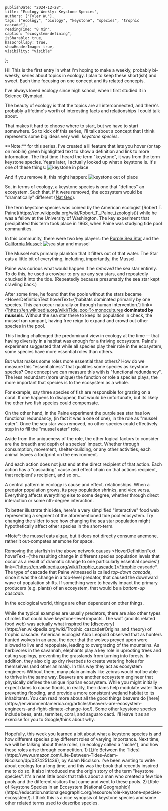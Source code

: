 


    publishDate: "2024-12-28",
    title: "Ecology Weekly: Keystone Species",
    authors: ["Tyler Wu"],
    tags: ["ecology", "biology", "keystone", "species", "trophic cascade"],
    readingTime: "8 min",
    caption: "ecosystem-defining",
    isSharable: true,
    hasScrollspy: true,
    showHeaderImage: true,
    visibility: "visible"
};

Hi! This is the first entry in what I'm hoping to make a weekly, probably bi-weekly, series about topics in ecology. 
I plan to keep these short(ish) and sweet. Each time focusing on one concept and its related concepts.

I've always loved ecology since high school, when I first studied it in Science Olympiad. 

The beauty of ecology is that the topics are all interconnected, 
and there's probably a lifetime's worth of interesting facts and relationships I could talk about.  

That makes it hard to choose where to start, but we have to start somewhere.
So to kick off this series, I'll talk about a concept that I think represents some big ideas very well: *keystone species*. 

<LightCallout>
**Note:** for this series. I've created a lil feature that lets you hover (or tap on mobile) <HoverDefinitionText hoverText={'the definition would appear here...'} link={'https://thepigpencil.com'} linkText={'sometimes with a link'}>green highlighted text</HoverDefinitionText> to show a definition and link to more information.
</LightCallout>

<ScrollspyHeader header="what does keystone mean?"/>
The first time I heard the term "keystone", it was from the term keystone species. 
Years later, I actually looked up what a keystone is. It's one of these things:
<Image src={w1} alt="keystone in place"/>

And if you remove it, this might happen:
<Image src={w2} alt="keystone out of place"/>

So, in terms of ecology, a keystone species is one that "defines" an ecosystem. 
Such that, if it were removed, the ecosystem would be "dramatically" different ([Nat Geo](https://education.nationalgeographic.org/resource/role-keystone-species-ecosystem/)).

<ScrollspyHeader header="who coined the term?"/>
The term keystone species was coined by the American ecologist [Robert T. Paine](https://en.wikipedia.org/wiki/Robert_T._Paine_(zoologist)) while he was a fellow at the University of Washington. 
The key experiment that precipitated this term took place in 1963, when Paine was studying <HoverDefinitionText hoverText={'shallow pools in the rock face that appear when the tide recedes'} link={'https://en.wikipedia.org/wiki/Tide_pool'}>tide pool</HoverDefinitionText> communities. 

In this community, there were two key players: the [Purple Sea Star](https://en.wikipedia.org/wiki/Pisaster_ochraceus) and the [California Mussel](https://en.wikipedia.org/wiki/California_mussel):
<Image src={w3} alt="sea star and mussel"/>

The Mussel eats primarily plankton that it filters out of that water. The Star eats a little bit of everything, including, importantly, the Mussel.

Paine was curious what would happen if he *removed* the sea star entirely. 
To do this, he used a crowbar to pry up any sea stars, and repeatedly chucked it into the tide. 
(Repeatedly because presumably the sea star kept crawling back.)

After some time, he found that the pools without the stars became <HoverDefinitionText hoverText={'habitats dominated primarily by one species. This can occur naturally or through human intervention.'} link={'https://en.wikipedia.org/wiki/Tide_pool'}>monocultures</HoverDefinitionText> **dominated by mussels**.
Without the sea star there to keep its population in check, the mussel ran rampant, having free reign to expand and crowd out other species in the pool.

This finding challenged the predominant view in ecology at the time -- that having diversity in a habitat was enough for a thriving ecosystem.
Paine's experiment suggested that while all species play their role in the ecosystem, some species have more essential roles than others. 

<ScrollspyHeader header="what qualifies as keystone?"/>
But what makes some roles more essential than others? How do we measure this "essentialness" that qualifies some species as keystone species? 
One concept we can measure this with is "functional redundancy". The less redundant (more unique) the function or role a species plays, 
the more important that species is to the ecosystem as a whole. 

For example, say three species of fish are responsible for grazing on a coral. 
If one happens to disappear, that would be unfortunate, but its likely the other two fish species could compensate.

On the other hand, in the Paine experiment the purple sea star has low functional redundancy, 
(in fact it was a one of one), in the role as "mussel eater". 
Once the sea star was removed, no other species could effectively step in to fill the "mussel eater" role.

Aside from the uniqueness of the role, the other logical factors to consider are the breadth and depth of a species' impact. 
Whether through consumption, movement, shelter-building, or any other activities, each animal leaves a footprint on the environment.

And each action does not just end at the direct recipient of that action. 
Each action has a "cascading" cause and effect chain on that actions recipient, that recipient's recipient, and so on... 

<ScrollspyHeader header="trophic cascades (chain reactions)"/>
A central pattern in ecology is cause and effect. relationships. When a predator population grows, its prey population shrinks, and vice versa. 
Everything affects everything else to some degree, whether through direct interaction or some nth-degree interaction. 

To better illustrate this idea, here's a very simplified "interactive" food web representing a segment of the aforementioned tide pool ecosystem.
Try changing the slider to see how changing the sea star population might hypothetically affect other species in the short-term.

<DynamicFoodWeb/>

<LightCallout>
*Note*: the mussel eats algae, but it does not directly consume anemone, rather it out-competes anemone for space.
</LightCallout>

Removing the starfish in the above network causes <HoverDefinitionText hoverText={'the resulting change in different species population levels that occur as a result of dramatic change to one particularly essential species'} link={'https://en.wikipedia.org/wiki/Trophic_cascade'}>*trophic cascade*</HoverDefinitionText>.
The type of cascade that Paine witnessed is called *top-down cascade*, since it was the change in a top-level predator, that caused the downward wave of population shifts. If something were to heavily impact the primary producers (e.g. plants) of an ecosystem, that would be a *bottom-up cascade*.

In the ecological world, things are often dependent on other things.

<ScrollspyHeader header="more examples"/>
While the typical examples are usually predators, 
there are also other types of roles that could have keystone-level impacts.

<ScrollspyHeader header="wolves" level={3} include={false}/>
The wolf (and its related food web) was actually what inspired the [discovery](https://en.wikipedia.org/wiki/Trophic_cascade#Origins_and_theory) of trophic cascade. 
American ecologist Aldo Leopold observed that as hunters hunted wolves in an area, 
the deer that the wolves preyed upon were allowed to live and repopulate, leading to overgrazing of the mountains.

<ScrollspyHeader header="elephants" level={3} include={false}/>
As herbivores in the savannah, elephants play a key role in uprooting trees and eating saplings, preventing the grasslands from turning into forests.
In addition, they also dig up dry riverbeds to create watering holes for themselves (and other animals). 
In this way they act as <HoverDefinitionText hoverText={'organisms that directly or indirectly modulate the availability of resources to other species, by causing physical state changes in biotic or abiotic materials'} link={'https://www.sciencedirect.com/topics/agricultural-and-biological-sciences/ecosystem-engineers#:~:text=Ecosystem%20engineers%20are%20organisms%20that,.%2C%201994%2C%201997).'}>ecosystem engineers</HoverDefinitionText>
Without them, many plain animals like zebras would not be able to thrive in the same way.

<ScrollspyHeader header="beavers" level={3} include={false}/>
Beavers are another ecosystem engineer that physically defines the unique riparian ecosystem. 
While you might initially expect dams to cause floods, in reality, their dams help modulate water flow preventing flooding, 
and provide a more consistent wetland habitat to its inhabitants. You can read more about all the good things beavers do [here](https://environmentamerica.org/articles/beavers-are-ecosystem-engineers-and-fight-climate-change-too/).

<LightCallout>
Some other keystone species include bees, ants, termites, coral, and saguaro cacti. I'll leave it as an exercise for you to Google/think about why.
</LightCallout>

<hr/>
Hopefully, this week you learned a bit about what a keystone species is and how different species play different roles of varying importance. 
Next time, we will be talking about these roles, (in ecology called a "niche"), and how these roles arise through competition.

<ScrollspyHeader header="further readings"/>
1) [Life Between the Tides](https://www.amazon.com/Life-Between-Tides-Adam-Nicolson/dp/0374251436), by Adam Nicolson. I've been wanting to write about ecology for a long time, and this was the book that recently inspired me to do so. It also introduced me the origin story of the term "keystone species". 
It's a neat little book that talks about a man who created a few tide pools and the different visitors that came and went to these pools.
2) [Role of Keystone Species in an Ecosystem (National Geographic)](https://education.nationalgeographic.org/resource/role-keystone-species-ecosystem/). I think this is a nice synopsis of keystone species and some other related terms used to describe species.
